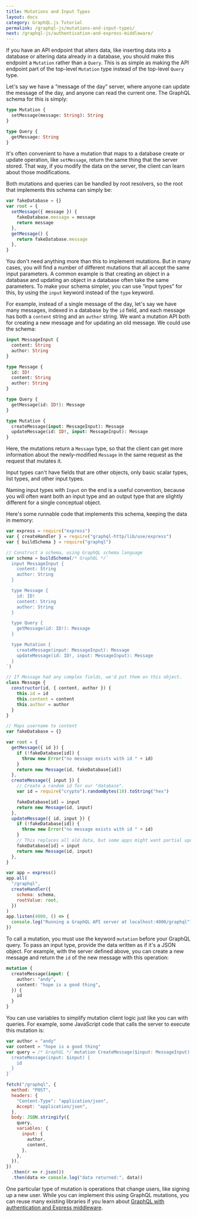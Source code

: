 ```yaml
---
title: Mutations and Input Types
layout: docs
category: GraphQL.js Tutorial
permalink: /graphql-js/mutations-and-input-types/
next: /graphql-js/authentication-and-express-middleware/
---
```


If you have an API endpoint that alters data, like inserting data into a database or altering data already in a database, you should make this endpoint a `Mutation` rather than a `Query`. This is as simple as making the API endpoint part of the top-level `Mutation` type instead of the top-level `Query` type.

Let's say we have a “message of the day” server, where anyone can update the message of the day, and anyone can read the current one. The GraphQL schema for this is simply:

```graphql
type Mutation {
  setMessage(message: String): String
}

type Query {
  getMessage: String
}
```

It's often convenient to have a mutation that maps to a database create or update operation, like `setMessage`, return the same thing that the server stored. That way, if you modify the data on the server, the client can learn about those modifications.

Both mutations and queries can be handled by root resolvers, so the root that implements this schema can simply be:

```js
var fakeDatabase = {}
var root = {
  setMessage({ message }) {
    fakeDatabase.message = message
    return message
  },
  getMessage() {
    return fakeDatabase.message
  },
}
```

You don't need anything more than this to implement mutations. But in many cases, you will find a number of different mutations that all accept the same input parameters. A common example is that creating an object in a database and updating an object in a database often take the same parameters. To make your schema simpler, you can use “input types” for this, by using the `input` keyword instead of the `type` keyword.

For example, instead of a single message of the day, let's say we have many messages, indexed in a database by the `id` field, and each message has both a `content` string and an `author` string. We want a mutation API both for creating a new message and for updating an old message. We could use the schema:

```graphql
input MessageInput {
  content: String
  author: String
}

type Message {
  id: ID!
  content: String
  author: String
}

type Query {
  getMessage(id: ID!): Message
}

type Mutation {
  createMessage(input: MessageInput): Message
  updateMessage(id: ID!, input: MessageInput): Message
}
```

Here, the mutations return a `Message` type, so that the client can get more information about the newly-modified `Message` in the same request as the request that mutates it.

Input types can't have fields that are other objects, only basic scalar types, list types, and other input types.

Naming input types with `Input` on the end is a useful convention, because you will often want both an input type and an output type that are slightly different for a single conceptual object.

Here's some runnable code that implements this schema, keeping the data in memory:

```js
var express = require("express")
var { createHandler } = require("graphql-http/lib/use/express")
var { buildSchema } = require("graphql")

// Construct a schema, using GraphQL schema language
var schema = buildSchema(/* GraphQL */`
  input MessageInput {
    content: String
    author: String
  }

  type Message {
    id: ID!
    content: String
    author: String
  }

  type Query {
    getMessage(id: ID!): Message
  }

  type Mutation {
    createMessage(input: MessageInput): Message
    updateMessage(id: ID!, input: MessageInput): Message
  }
`)

// If Message had any complex fields, we'd put them on this object.
class Message {
  constructor(id, { content, author }) {
    this.id = id
    this.content = content
    this.author = author
  }
}

// Maps username to content
var fakeDatabase = {}

var root = {
  getMessage({ id }) {
    if (!fakeDatabase[id]) {
      throw new Error("no message exists with id " + id)
    }
    return new Message(id, fakeDatabase[id])
  },
  createMessage({ input }) {
    // Create a random id for our "database".
    var id = require("crypto").randomBytes(10).toString("hex")

    fakeDatabase[id] = input
    return new Message(id, input)
  },
  updateMessage({ id, input }) {
    if (!fakeDatabase[id]) {
      throw new Error("no message exists with id " + id)
    }
    // This replaces all old data, but some apps might want partial update.
    fakeDatabase[id] = input
    return new Message(id, input)
  },
}

var app = express()
app.all(
  "/graphql",
  createHandler({
    schema: schema,
    rootValue: root,
  })
)
app.listen(4000, () => {
  console.log("Running a GraphQL API server at localhost:4000/graphql")
})
```

To call a mutation, you must use the keyword `mutation` before your GraphQL query. To pass an input type, provide the data written as if it's a JSON object. For example, with the server defined above, you can create a new message and return the `id` of the new message with this operation:

```graphql
mutation {
  createMessage(input: {
    author: "andy",
    content: "hope is a good thing",
  }) {
    id
  }
}
```

You can use variables to simplify mutation client logic just like you can with queries. For example, some JavaScript code that calls the server to execute this mutation is:

```js
var author = "andy"
var content = "hope is a good thing"
var query = /* GraphQL */`mutation CreateMessage($input: MessageInput) {
  createMessage(input: $input) {
    id
  }
}`

fetch("/graphql", {
  method: "POST",
  headers: {
    "Content-Type": "application/json",
    Accept: "application/json",
  },
  body: JSON.stringify({
    query,
    variables: {
      input: {
        author,
        content,
      },
    },
  }),
})
  .then(r => r.json())
  .then(data => console.log("data returned:", data))
```

One particular type of mutation is operations that change users, like signing up a new user. While you can implement this using GraphQL mutations, you can reuse many existing libraries if you learn about [GraphQL with authentication and Express middleware](/graphql-js/authentication-and-express-middleware/).
